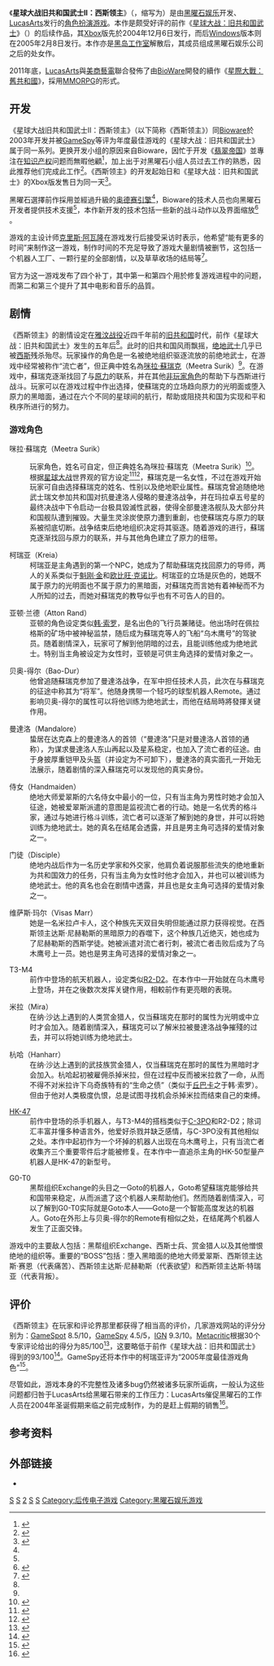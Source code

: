 {{noteTA
|T=zh-hans:星球大战旧共和国武士II：西斯领主; zh-hant:星球大戰舊共和國武士II：西斯領主; zh-tw:星際大戰舊共和國武士II：西斯領主;
|G1=Games
|G2=星球大戰
|G3=SW
}}
{{Infobox VG
|title  = 星球大战旧共和国武士II：西斯领主<br />Star Wars Knights of the Old Republic II: The Sith Lords
| image = File:KOTOR II.jpg
|publisher = [[LucasArts|LucasArts]]
|developer = [[黑曜石娱乐|黑曜石娱乐]]
|designer = [[克里斯·阿瓦隆|克里斯·阿瓦隆]] <small>（主设计师）</small>、凯文·桑德斯、费雷特·鲍多因、托尼·埃文斯、迈克尔·朱
|series = [[星球大战：旧共和国武士_(系列作品)|星球大战：旧共和国武士]]
|engine = [[奥德赛引擎|奥德赛引擎]]
|released = '''Xbox'''{{Vgrelease|NA|2004年12月6日|EU|2005年2月11日|AU|2005年2月15日}}
'''视窗操作系统'''{{Vgrelease|NA|2005年2月8日|EU|2005年2月11日|AU|2005年2月15日}}
|genre = [[动作角色扮演游戏|动作角色扮演游戏]]（A-RPG）
|modes = [[单人游戏|单人游戏]]
|platforms = [[Xbox|Xbox]], [[Microsoft_Windows|Microsoft Windows]]
}}
《'''星球大战旧共和国武士II：西斯领主'''》（{{lang-en|''Star Wars Knights of the Old Republic II: The Sith Lords''}}，缩写为{{lang|en|''KotOR II''}}）是由[[黑曜石娱乐|黑曜石娱乐]]开发、[[LucasArts|LucasArts]]发行的[[電子角色扮演遊戲|角色扮演游戏]]。本作是颇受好评的前作《[[星球大战：旧共和国武士|星球大战：旧共和国武士]]》（{{lang-en|''Star Wars: Knights of the Old Republic''}}）的后续作品，其[[Xbox|Xbox]]版先於2004年12月6日发行，而后[[Windows|Windows]]版本则在2005年2月8日发行。本作亦是[[黑岛工作室|黑岛工作室]]解散后，其成员组成黑曜石娱乐公司之后的处女作。

2011年底，[[LucasArts|LucasArts]]與[[美商藝電|美商藝電]]聯合發佈了由[[BioWare|BioWare]]開發的續作《[[星際大戰：舊共和國|星際大戰：舊共和國]]》，採用[[MMORPG|MMORPG]]的形式。

== 开发 ==
《星球大战旧共和国武士II：西斯领主》（以下简称《西斯领主》）同[[Bioware|Bioware]]於2003年开发并被[[GameSpy|GameSpy]]等评为年度最佳游戏的《星球大战：旧共和国武士》属于同一系列。更换开发小组的原因来自Bioware，因忙于开发《[[翡翠帝国|翡翠帝国]]》並專注在[[知识产权|知识产权]]问题而無暇他顧<ref>{{cite web|url=http://www.obsidianent.com/press_releases/nwn2_announcement.html|title=Atari Announces Neverwinter Nights 2; Obsidian Entertainment to Develop Sequel to BioWare's Revolutionary Product|accessdate=2010-01-27|deadurl=yes|archiveurl=https://web.archive.org/web/20080509192629/http://www.obsidianent.com/press_releases/nwn2_announcement.html|archivedate=2008-05-09}}</ref>，加上出于对黑曜石小组人员过去工作的熟悉，因此推荐他们完成此工作<ref name="gsinterview2">{{cite video|date=2004-05-08|title=Star Wars Knights of the Old Republic II: The Sith Lords Developer Interview 2|url=http://www.gamespot.com/video/920194/6096604/star-wars-knights-of-the-old-republic-ii-the-sith-lords-developer-interview-2|publisher=[[Gamespot|Gamespot]]|accessdate=2010-01-27|archive-date=2007-09-29|archive-url=https://web.archive.org/web/20070929155832/http://www.gamespot.com/video/920194/6096604/star-wars-knights-of-the-old-republic-ii-the-sith-lords-developer-interview-2|dead-url=no}}</ref>。《西斯领主》的开发起始日和《星球大战：旧共和国武士》的Xbox版发售日为同一天<ref>{{cite video|date=2004-05-04|title=Star Wars Knights of the Old Republic II: The Sith Lords Developer Interview|url=http://www.gamespot.com/video/920194/6095390/star-wars-knights-of-the-old-republic-ii-the-sith-lords-developer-interview|publisher=[[Gamespot|Gamespot]]|accessdate=2010-01-27|time=0:28|quote=We began development on ''The Sith Lords'' right around when the first product came out on the Xbox|archive-date=2007-09-29|archive-url=https://web.archive.org/web/20070929223902/http://www.gamespot.com/video/920194/6095390/star-wars-knights-of-the-old-republic-ii-the-sith-lords-developer-interview|dead-url=no}}</ref>。

黑曜石選擇前作採用並經過升級的[[奥德赛引擎|奥德赛引擎]]<ref name="gsinterview2" />，Bioware的技术人员也向黑曜石开发者提供技术支援<ref name="gsinterview2" />，本作新开发的技术包括一些新的战斗动作以及界面缩放<ref>{{cite video|date=2004-07-14|title=Star Wars Knights of the Old Republic II: The Sith Lords Developer Interview 2|url=http://www.gamespot.com/video/920194/6102597/star-wars-knights-of-the-old-republic-ii-the-sith-lords-developer-interview-2|publisher=[[Gamespot|Gamespot]]|accessdate=2010-01-27|time=2:56|quote=...as you increase the resolution in the game, the interfaces will scale the same way|archive-date=2007-09-29|archive-url=https://web.archive.org/web/20070929102704/http://www.gamespot.com/video/920194/6102597/star-wars-knights-of-the-old-republic-ii-the-sith-lords-developer-interview-2|dead-url=no}}</ref>
。

游戏的主设计师[[克里斯·阿瓦隆|克里斯·阿瓦隆]]在游戏发行后接受采访时表示，他希望“能有更多的时间”来制作这一游戏，制作时间的不充足导致了游戏大量剧情被删节，这包括一个机器人工厂、一颗行星的全部剧情，以及草草收场的结局等<ref name="interview">{{cite web|url=http://www.gamebanshee.com/forums/gamebanshee-news-73/chris-avellone-interview-72385.html|title=Chris Avellone Interview|quote=I do wish there had been more time and I wished I had had more time to work on the end game, and that was my fault. We did get a lot accomplished in the time we had, and I probably should have cut another planet (the droid planet got the axe). I still think it's a good RPG, we probably should have just made it shorter.|accessdate=2010-01-27|deadurl=yes|archiveurl=https://web.archive.org/web/20090530071809/http://www.gamebanshee.com/forums/gamebanshee-news-73/chris-avellone-interview-72385.html|archivedate=2009-05-30}}</ref>。

官方为这一游戏发布了四个补丁，其中第一和第四个用於修复游戏进程中的问题，而第二和第三个提升了其中电影和音乐的品質。

== 剧情 ==
《西斯领主》的剧情设定在[[雅汶四号卫星|雅汶战役]]近四千年前的[[银河共和国|旧共和国]]时代，前作《星球大战：旧共和国武士》发生的五年后<ref name="gsinterview2"/>。此时的旧共和国风雨飘摇，[[绝地武士|绝地武士]]几乎已被[[西斯|西斯]]残杀殆尽。玩家操作的角色是一名被绝地组织驱逐流放的前绝地武士，在游戏中经常被称作“流亡者”，但正典中姓名為[[咪拉·蘇瑞克|咪拉·蘇瑞克]]（Meetra Surik）<ref name="tor_revan" />。在游戏中，蘇瑞克逐渐找回了与[[原力|原力]]的联系，并在其他[[非玩家角色|非玩家角色]]的帮助下与西斯进行战斗。玩家可以在游戏过程中作出选择，使蘇瑞克的立场趋向原力的光明面或堕入原力的黑暗面，通过在六个不同的星球间的航行，帮助或阻挠共和国为实现和平和秩序所进行的努力。

=== 游戏角色 ===
;咪拉·蘇瑞克（Meetra Surik）
{{main|咪拉·蘇瑞克}}
:玩家角色，姓名可自定，但正典姓名為咪拉·蘇瑞克（Meetra Surik）<ref name="tor_revan">{{cite book | title=Star Wars: The Old Republic: Revan | url=https://archive.org/details/revan0000karp | publisher=Del Rey | author=Karpyshyn, Drew | year=2011 | isbn=0345511344}}</ref>。根据[[星球大战|星球大战]]世界观的官方设定<ref>{{cite book|title=The New Essential Guide to Droids|last=Wallace|first=Daniel|date=2006-06-27|publisher=[[Del_Rey|Del Rey]]|isbn=0345477596}}</ref><ref>{{cite book|title=Knights of the Old Republic Campaign Guide|last=Thompson|first=Rodney|date=2008-08-19|publisher=Wizards of the Coast|isbn=0786949236}}</ref>，蘇瑞克是一名女性，不过在游戏开始玩家可自由选择蘇瑞克的姓名、性别以及绝地职业属性。蘇瑞克曾追随绝地武士瑞文参加共和国对抗曼達洛人侵略的曼達洛战争，并在玛拉卓五号星的最终决战中下令启动一台极具毀滅性武器，使得全部曼達洛舰队及大部分共和国舰队遭到摧毁。大量生灵涂炭使原力遭到重創，也使蘇瑞克与原力的联系被彻底切断。战争结束后绝地组织决定将其驱逐。随着游戏的进行，蘇瑞克逐渐找回与原力的联系，并与其他角色建立了原力的纽带。

;柯瑞亚（Kreia） 
:柯瑞亚是主角遇到的第一个NPC，她成为了帮助蘇瑞克找回原力的导师，两人的关系类似于[[魁刚·金|魁刚·金]]和[[欧比旺·克诺比|欧比旺·克诺比]]。柯瑞亚的立场是灰色的，她既不属于原力的光明面也不属于原力的黑暗面，对蘇瑞克而言她有着神秘而不为人所知的过去，而她对蘇瑞克的教导似乎也有不可告人的目的。

;亚顿·兰德（Atton Rand） 
:亚顿的角色设定类似[[韩·索罗|韩·索罗]]，是名出色的飞行员兼赌徒。他出场时在佩拉格斯的矿场中被神秘监禁，随后成为蘇瑞克等人的飞船“乌木鹰号”的驾驶员。随着剧情深入，玩家可了解到他阴暗的过去，且能训练他成为绝地武士。特别当主角被设定为女性时，亚顿是可供主角选择的爱情对象之一。

;贝奥-得尔（Bao-Dur）
:他曾追随蘇瑞克参加了曼達洛战争，在军中担任技术人员，此次在与蘇瑞克的征途中称其为“将军”。他随身携带一个轻巧的球型机器人Remote。通过影响贝奥-得尔的属性可以将他训练为绝地武士，而他在结局時將發揮关键作用。

;曼達洛（Mandalore）
:蛰居在达克森上的曼達洛人的首领（“曼達洛”只是对曼達洛人首领的通称），为谋求曼達洛人东山再起以及星系稳定，也加入了流亡者的征途。由于身披厚重铠甲及头盔（并设定为不可卸下），曼達洛的真实面孔一开始无法展示，随着剧情的深入蘇瑞克可以发现他的真实身份。

;侍女（Handmaiden）
:绝地大师爱翠斯的六名侍女中最小的一位，只有当主角为男性时她才会加入征途，她被爱翠斯派遣的意图是监视流亡者的行动。她是一名优秀的格斗家，通过与她进行格斗训练，流亡者可以逐渐了解到她的身世，并可以将她训练为绝地武士。她的真名在结尾会透露，并且是男主角可选择的爱情对象之一。

;门徒（Disciple）
:绝地内战后作为一名历史学家和外交家，他肩负着说服那些流失的绝地重新为共和国效力的任务，只有当主角为女性时他才会加入，并也可以被训练为绝地武士。他的真名也会在剧情中透露，并且也是女主角可选择的爱情对象之一。

;维萨斯·玛尔（Visas Marr）
:她是一名米拉卢卡人，这个种族先天双目失明但能通过原力获得视觉。在西斯领主达斯·尼赫勒斯的黑暗原力的吞噬下，这个种族几近绝灭，她也成为了尼赫勒斯的西斯学徒。她被派遣对流亡者行刺，被流亡者击败后成为了乌木鹰号上一员。她也是男主角可选择的爱情对象之一。

;T3-M4
:前作中登场的航天机器人，设定类似[[R2-D2|R2-D2]]。在本作中一开始就在乌木鹰号上登场，并在之後数次发挥关键作用，相較前作有更亮眼的表現。

;米拉（Mira）
:在纳·沙达上遇到的人类赏金猎人，仅当蘇瑞克在那时的属性为光明或中立时才会加入。随着剧情深入，蘇瑞克可以了解米拉被曼達洛战争摧殘的过去，并可以将她训练为绝地武士。

;杭哈（Hanharr）
:在纳·沙达上遇到的武技族赏金猎人，仅当蘇瑞克在那时的属性为黑暗时才会加入。杭哈起初被雇佣杀掉米拉，但在过程中反而被米拉救了一命，从而不得不对米拉许下乌奇族特有的“生命之债”（类似于[[丘巴卡|丘巴卡]]之于韩·索罗）。但由于他对人类极度仇恨，总是试图寻找机会杀掉米拉而结束自己的束缚。

;[[HK-47|HK-47]]
:前作中登场的杀手机器人，与T3-M4的搭档类似于[[C-3PO|C-3PO]]和R2-D2；除词汇丰富并懂多种语言外，他爱好杀戮并缺乏感情，与C-3PO没有其他相似之处。本作中起初作为一个坏掉的机器人出现在乌木鹰号上，只有当流亡者收集齐三个重要零件后才能被修复。在本作中一直追杀主角的HK-50型量产机器人是HK-47的新型号。

;G0-T0
:黑帮组织Exchange的头目之一Goto的机器人，Goto希望蘇瑞克能够给共和国带来稳定，从而派遣了这个机器人来帮助他们。然而随着剧情深入，可以了解到G0-T0实际就是Goto本人——Goto是一个智能高度发达的机器人。Goto在外形上与贝奥-得尔的Remote有相似之处，在结尾两个机器人发生了正面交锋。

游戏中的主要敌人包括：黑帮组织Exchange、西斯士兵、赏金猎人以及其他憎恨绝地的组织等。重要的“BOSS”包括：堕入黑暗面的绝地大师爱翠斯、西斯领主达斯·赛恩（代表痛苦）、西斯领主达斯·尼赫勒斯（代表欲望）和西斯领主达斯·特瑞亚（代表背叛）。

== 评价 ==
《西斯领主》在玩家和评论界那里都获得了相当高的评价，几家游戏网站的评分分别为：[[GameSpot|GameSpot]] 8.5/10，[[GameSpy|GameSpy]] 4.5/5，[[IGN|IGN]] 9.3/10。[[Metacritic|Metacritic]]根据30个专家评论给出的得分为85/100<ref name="Metacritic">{{cite web|url=http://www.metacritic.com/games/platforms/pc/starwarsknightsoftheoldrepublic2|title=Overview over ''Star Wars: Knights of the Old Republic II: The Sith Lords'' (PC) ratings|publisher=[[Metacritic|Metacritic]]|accessdate=2010-01-27|archive-date=2010-05-11|archive-url=https://web.archive.org/web/20100511081605/http://www.metacritic.com/games/platforms/pc/starwarsknightsoftheoldrepublic2|dead-url=no}}</ref>，这要略低于前作《星球大战：旧共和国武士》得到的93/100<ref name="MC_KotOR">{{cite web|url=http://www.metacritic.com/games/platforms/pc/starwarsknightsoftheoldrepublic|title=Overview over ''Star Wars: Knights of the Old Republic'' (PC) ratings|publisher=[[Metacritic|Metacritic]]|accessdate=2010-01-27|archive-date=2010-03-12|archive-url=https://web.archive.org/web/20100312102937/http://www.metacritic.com/games/platforms/pc/starwarsknightsoftheoldrepublic|dead-url=no}}</ref>。GameSpy还将本作中的柯瑞亚评为“2005年度最佳游戏角色”<ref>{{Cite web|url=http://goty.gamespy.com/2005/pc/index23.html |title=2005 Game of the Year |publisher=[[GameSpy|GameSpy]] |accessdate=2010-01-27 |deadurl=yes |archiveurl=https://web.archive.org/web/20051223151100/http://goty.gamespy.com/2005/pc/index23.html |archivedate=2005-12-23 }}</ref>。

尽管如此，游戏本身的不完整性及诸多bug仍然被诸多玩家所诟病，一般认为这些问题都归咎于LucasArts给黑曜石带来的工作压力：LucasArts催促黑曜石的工作人员在2004年圣诞假期来临之前完成制作，为的是赶上假期的销售<ref>{{citeweb|url=http://www.gamespy.com/articles/588/588057p1.html|title=The Resident Cynic: A Rush and A Push On KotOR II and the continuing tradition of rushing games out the door|date=2005-02-15|last=Buecheler|first=Christopher|publisher=Gamespy|accessdate=2010-01-27|archive-date=2005-02-16|archive-url=https://web.archive.org/web/20050216160123/http://www.gamespy.com/articles/588/588057p1.html|dead-url=no}}</ref>。

== 参考资料 ==
{{reflist}}

== 外部链接 ==
*{{sww|Star Wars: Knights of the Old Republic II: The Sith Lords}}

{{星際大戰：舊共和國武士系列}}
{{星際大戰遊戲}}
{{黑曜石娱乐}}

{{DEFAULTSORT:Star Wars: Knights of the Old Republic II - The Sith Lords}}
[[Category:2004年电子游戏|S]]
[[Category:電子角色扮演遊戲|S]]
[[Category:星球大戰系列電子遊戲|2]]
[[Category:Windows遊戲|S]]
[[Category:Xbox遊戲|S]]
[[Category:后传电子游戏|Category:后传电子游戏]]
[[Category:黑曜石娱乐游戏|Category:黑曜石娱乐游戏]]